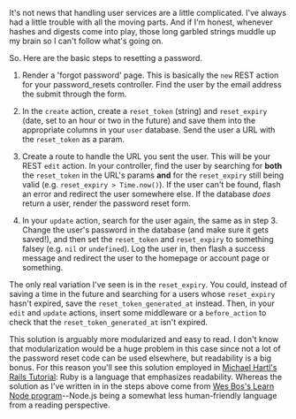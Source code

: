 It's not news that handling user services are a little complicated. I've always had a little trouble with all the moving parts. And if I'm honest, whenever hashes and digests come into play, those long garbled strings muddle up my brain so I can't follow what's going on.

So. Here are the basic steps to resetting a password.

1. Render a 'forgot password' page. This is basically the `new` REST action for your password_resets controller. Find the user by the email address the submit through the form.

2. In the `create` action, create a `reset_token` (string) and `reset_expiry` (date, set to an hour or two in the future) and save them into the appropriate columns in your `user` database. Send the user a URL with the `reset_token` as a param.

3. Create a route to handle the URL you sent the user. This will be your REST `edit` action. In your controller, find the user by searching for **both** the `reset_token` in the URL's params **and** for the `reset_expiry` still being valid (e.g. `reset_expiry > Time.now()`). If the user can't be found, flash an error and redirect the user somewhere else. If the database _does_ return a user, render the password reset form.

4. In your `update` action, search for the user again, the same as in step 3. Change the user's password in the database (and make sure it gets saved!), and then set the `reset_token` and `reset_expiry` to something falsey (e.g. `nil` or `undefined`). Log the user in, then flash a success message and redirect the user to the homepage or account page or something.

The only real variation I've seen is in the `reset_expiry`. You could, instead of saving a time in the future and searching for a users whose `reset_expiry` hasn't expired, save the `reset_token_generated_at` instead. Then, in your `edit` and `update` actions, insert some middleware or a `before_action` to check that the `reset_token_generated_at` isn't expired.

This solution is arguably more modularized and easy to read. I don't know that modularization would be a huge problem in this case since not a lot of the password reset code can be used elsewhere, but readability is a big bonus. For this reason you'll see this solution employed in [Michael Hartl's Rails Tutorial](https://www.railstutorial.org/book): Ruby is a language that emphasizes readability. Whereas the solution as I've written in in the steps above come from [Wes Bos's Learn Node program](https://learnnode.com/)--Node.js being a somewhat less human-friendly language from a reading perspective.
